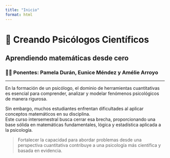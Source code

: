```yaml
---
title: "Inicio"
format: html
---
```


# 🧠 Creando Psicólogos Científicos

## Aprendiendo matemáticas desde cero

### 👩‍🏫 Ponentes: Pamela Durán, Eunice Méndez y Amélie Arroyo

---

En la formación de un psicólogo, el dominio de herramientas cuantitativas es esencial para comprender, analizar y modelar fenómenos psicológicos de manera rigurosa.

Sin embargo, muchos estudiantes enfrentan dificultades al aplicar conceptos matemáticos en su disciplina.  
Este curso intersemestral busca cerrar esa brecha, proporcionando una base sólida en matemáticas fundamentales, lógica y estadística aplicada a la psicología.

> Fortalecer la capacidad para abordar problemas desde una perspectiva cuantitativa contribuye a una psicología más científica y basada en evidencia.
